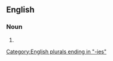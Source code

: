 ==English==

===Noun===
{{head|en|noun plural form}}

# {{plural of|adultery|lang=en}}

[[Category:English plurals ending in "-ies"]]
